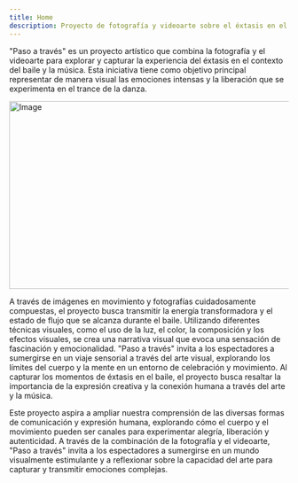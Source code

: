 ```yaml
---
title: Home
description: Proyecto de fotografía y videoarte sobre el éxtasis en el baile
---
```



"Paso a través" es un proyecto artístico que combina la fotografía y el videoarte para explorar y capturar la experiencia del éxtasis en el contexto del baile y la música. Esta iniciativa tiene como objetivo principal representar de manera visual las emociones intensas y la liberación que se experimenta en el trance de la danza.

<Image src="/cover.png" width="802" height="339" alt="Image" />

A través de imágenes en movimiento y fotografías cuidadosamente compuestas, el proyecto busca transmitir la energía transformadora y el estado de flujo que se alcanza durante el baile. Utilizando diferentes técnicas visuales, como el uso de la luz, el color, la composición y los efectos visuales, se crea una narrativa visual que evoca una sensación de fascinación y emocionalidad.
"Paso a través" invita a los espectadores a sumergirse en un viaje sensorial a través del arte visual, explorando los límites del cuerpo y la mente en un entorno de celebración y movimiento. Al capturar los momentos de éxtasis en el baile, el proyecto busca resaltar la importancia de la expresión creativa y la conexión humana a través del arte y la música.

Este proyecto aspira a ampliar nuestra comprensión de las diversas formas de comunicación y expresión humana, explorando cómo el cuerpo y el movimiento pueden ser canales para experimentar alegría, liberación y autenticidad. A través de la combinación de la fotografía y el videoarte, "Paso a través" invita a los espectadores a sumergirse en un mundo visualmente estimulante y a reflexionar sobre la capacidad del arte para capturar y transmitir emociones complejas.
